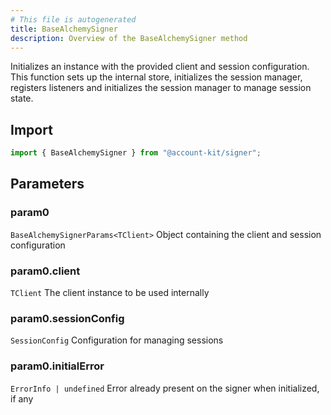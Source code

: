 ```yaml
---
# This file is autogenerated
title: BaseAlchemySigner
description: Overview of the BaseAlchemySigner method
---
```



Initializes an instance with the provided client and session configuration.
This function sets up the internal store, initializes the session manager,
registers listeners and initializes the session manager to manage session state.

## Import

```ts
import { BaseAlchemySigner } from "@account-kit/signer";
```

## Parameters

### param0

`BaseAlchemySignerParams<TClient>`
Object containing the client and session configuration

### param0.client

`TClient`
The client instance to be used internally

### param0.sessionConfig

`SessionConfig`
Configuration for managing sessions

### param0.initialError

`ErrorInfo | undefined`
Error already present on the signer when initialized, if any
